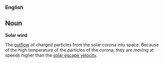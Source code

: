 ===English===

==Noun==

'''Solar wind'''

The [[outflow]] of charged particles from the solar corona into space. Because of the high temperature of the particles of the corona, they are moving at speeds higher than the [[solar escape velocity]].